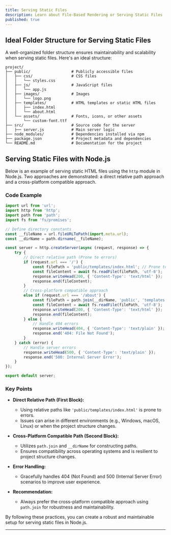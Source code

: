 ```yaml
---
title: Serving Static Files
description: Learn about File-Based Rendering or Serving Static Files
published: true
---
```


## Ideal Folder Structure for Serving Static Files

A well-organized folder structure ensures maintainability and scalability when serving static files. Here's an ideal structure:

```plaintext
project/
├── public/                  # Publicly accessible files
│   ├── css/                 # CSS files
│   │   └── styles.css
│   ├── js/                  # JavaScript files
│   │   └── app.js
│   ├── images/              # Images
│   │   └── logo.png
│   ├── templates/           # HTML templates or static HTML files
│   │   ├── index.html
│   │   └── about.html
│   └── assets/              # Fonts, icons, or other assets
│       └── custom-font.ttf
├── src/                     # Source code for the server
│   ├── server.js            # Main server logic
├── node_modules/            # Dependencies installed via npm
├── package.json             # Project metadata and dependencies
└── README.md                # Documentation for the project
```

## Serving Static Files with Node.js

Below is an example of serving static HTML files using the `http` module in Node.js. Two approaches are demonstrated: a direct relative path approach and a cross-platform compatible approach.

### Code Example

```javascript
import url from 'url';
import http from 'http';
import path from 'path';
import fs from 'fs/promises';

// Define directory constants
const __fileName = url.fileURLToPath(import.meta.url);
const __dirName = path.dirname(__fileName);

const server = http.createServer(async (request, response) => {
    try {
        // Direct relative path (Prone to errors)
        if (request.url === '/') {
            const filePath = 'public/templates/index.html'; // Prone to errors on different OS or project changes
            const fileContent = await fs.readFile(filePath, 'utf-8');
            response.writeHead(200, { 'Content-Type': 'text/html' });
            response.end(fileContent);
        }
        // Cross-platform compatible approach
        else if (request.url === '/about') {
            const filePath = path.join(__dirName, 'public', 'templates', 'about.html'); // Reliable across OS and changes
            const fileContent = await fs.readFile(filePath, 'utf-8');
            response.writeHead(200, { 'Content-Type': 'text/html' });
            response.end(fileContent);
        } else {
            // Handle 404 errors
            response.writeHead(404, { 'Content-Type': 'text/plain' });
            response.end('404: File Not Found');
        }
    } catch (error) {
        // Handle server errors
        response.writeHead(500, { 'Content-Type': 'text/plain' });
        response.end('500: Internal Server Error');
    }
});

export default server;
```

### Key Points

* **Direct Relative Path (First Block):**

  * Using relative paths like `'public/templates/index.html'` is prone to errors.
  * Issues can arise in different environments (e.g., Windows, macOS, Linux) or when the project structure changes.

* **Cross-Platform Compatible Path (Second Block):**

  * Utilizes `path.join` and `__dirName` for constructing paths.
  * Ensures compatibility across operating systems and is resilient to project structure changes.

* **Error Handling:**

  * Gracefully handles 404 (Not Found) and 500 (Internal Server Error) scenarios to improve user experience.

* **Recommendation:**

  * Always prefer the cross-platform compatible approach using `path.join` for robustness and maintainability.

By following these practices, you can create a robust and maintainable setup for serving static files in Node.js.

---
